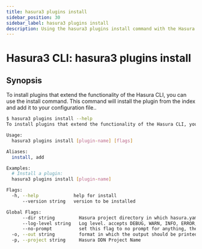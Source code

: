 ```yaml
---
title: hasura3 plugins install
sidebar_position: 30
sidebar_label: hasura3 plugins install
description: Using the hasura3 plugins install command with the Hasura CLI
---
```


# Hasura3 CLI: hasura3 plugins install 

## Synopsis
To install plugins that extend the functionality of the Hasura CLI, you can use the install command. This command will install the plugin from the index and add it to your configuration file..

```bash
$ hasura3 plugins install --help
To install plugins that extend the functionality of the Hasura CLI, you can use the install command. This command will install the plugin from the index and add it to your configuration file.

Usage:
  hasura3 plugins install [plugin-name] [flags]

Aliases:
  install, add

Examples:
  # Install a plugin:
  hasura3 plugins install [plugin-name]

Flags:
  -h, --help             help for install
      --version string   version to be installed

Global Flags:
      --dir string         Hasura project directory in which hasura.yaml is present (default ".")
      --log-level string   Log level. accepts DEBUG, WARN, INFO, ERROR, FATAL (default "INFO")
      --no-prompt          set this flag to no prompt for anything, the command fails if any input is missing
  -o, --out string         format in which the output should be printed, accepts table, json and yaml (default "table")
  -p, --project string     Hasura DDN Project Name
```

